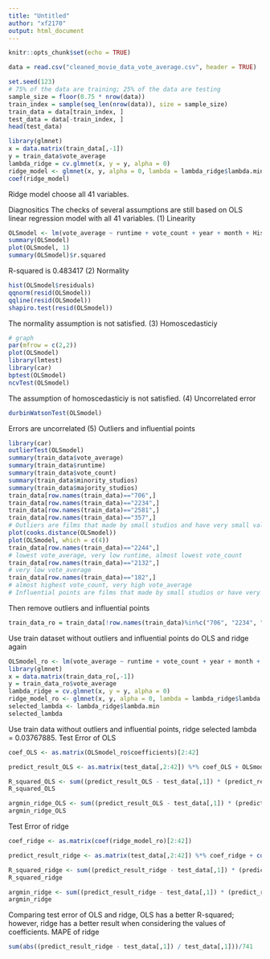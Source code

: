```yaml
---
title: "Untitled"
author: "xf2170"
output: html_document
---
```


```r
knitr::opts_chunk$set(echo = TRUE)
```

```r
data = read.csv("cleaned_movie_data_vote_average.csv", header = TRUE)
```

```r
set.seed(123)
# 75% of the data are training; 25% of the data are testing
sample_size = floor(0.75 * nrow(data))
train_index = sample(seq_len(nrow(data)), size = sample_size)
train_data = data[train_index, ]
test_data = data[-train_index, ]
head(test_data)
```

```r
library(glmnet)
x = data.matrix(train_data[,-1])
y = train_data$vote_average
lambda_ridge = cv.glmnet(x, y = y, alpha = 0) 
ridge_model <- glmnet(x, y, alpha = 0, lambda = lambda_ridge$lambda.min)
coef(ridge_model)
```
Ridge model choose all 41 variables.

Diagnositics
The checks of several assumptions are still based on OLS linear regression model with all 41 variables.
(1) Linearity
```r
OLSmodel <- lm(vote_average ~ runtime + vote_count + year + month + History + Documentary + Crime + Thriller + Foreign + War + Adventure + Western + Music + Mystery + Action + Comedy + Science.Fiction + Romance + Fantasy + Drama + Animation + Family + Horror + L4 + L6 + L9 + L10 + L12 + L13 + L14 + L15 + L27 + L32 + L33 + L50 + L52 + L53 + L54 + min_language + majority_studios + minority_studios, data = train_data)
summary(OLSmodel)
plot(OLSmodel, 1)
summary(OLSmodel)$r.squared
```
R-squared is 0.483417
(2) Normality
```r
hist(OLSmodel$residuals)
qqnorm(resid(OLSmodel))
qqline(resid(OLSmodel))
shapiro.test(resid(OLSmodel))
```
The normality assumption is not satisfied.
(3) Homoscedasticiy
```r
# graph
par(mfrow = c(2,2))
plot(OLSmodel)
library(lmtest)
library(car)
bptest(OLSmodel) 
ncvTest(OLSmodel)
```
The assumption of homoscedasticiy is not satisfied.
(4) Uncorrelated error
```r
durbinWatsonTest(OLSmodel)
```
Errors are uncorrelated
(5) Outliers and influential points
```r
library(car)
outlierTest(OLSmodel)
summary(train_data$vote_average)
summary(train_data$runtime)
summary(train_data$vote_count)
summary(train_data$minority_studios)
summary(train_data$majority_studios)
train_data[row.names(train_data)=="706",]
train_data[row.names(train_data)=="2234",]
train_data[row.names(train_data)=="2581",]
train_data[row.names(train_data)=="357",]
# Outliers are films that made by small studios and have very small values of vote_average, and vote_count
plot(cooks.distance(OLSmodel))
plot(OLSmodel, which = c(4))
train_data[row.names(train_data)=="2244",] 
# lowest vote_average, very low runtime, almost lowest vote_count
train_data[row.names(train_data)=="2132",] 
# very low vote_average
train_data[row.names(train_data)=="182",] 
# almost highest vote_count, very high vote_average
# Influential points are films that made by small studios or have very small/high values of vote_average, and vote_count
```
Then remove outliers and influential points
```r
train_data_ro = train_data[!row.names(train_data)%in%c("706", "2234", "2581", "357", "2244", "2132", "182"),]
```
Use train dataset without outliers and influential points do OLS and ridge again
```r
OLSmodel_ro <- lm(vote_average ~ runtime + vote_count + year + month + History + Documentary + Crime + Thriller + Foreign + War + Adventure + Western + Music + Mystery + Action + Comedy + Science.Fiction + Romance + Fantasy + Drama + Animation + Family + Horror + L4 + L6 + L9 + L10 + L12 + L13 + L14 + L15 + L27 + L32 + L33 + L50 + L52 + L53 + L54 + min_language + majority_studios + minority_studios, data = train_data_ro)
library(glmnet)
x = data.matrix(train_data_ro[,-1])
y = train_data_ro$vote_average
lambda_ridge = cv.glmnet(x, y = y, alpha = 0) 
ridge_model_ro <- glmnet(x, y, alpha = 0, lambda = lambda_ridge$lambda.min)
selected_lambda <- lambda_ridge$lambda.min
selected_lambda
```
Use train data without outliers and influential points, ridge selected lambda = 0.03767885.
Test Error of OLS
```r
coef_OLS <- as.matrix(OLSmodel_ro$coefficients)[2:42]

predict_result_OLS <- as.matrix(test_data[,2:42]) %*% coef_OLS + OLSmodel_ro$coefficients[1]

R_squared_OLS <- sum((predict_result_OLS - test_data[,1]) * (predict_result_OLS - test_data[,1])) / 741 / var(test_data[,1])
R_squared_OLS

argmin_ridge_OLS <- sum((predict_result_OLS - test_data[,1]) * (predict_result_OLS - test_data[,1])) + selected_lambda * sum(coef_OLS * coef_OLS)
argmin_ridge_OLS
```
Test Error of ridge
```r
coef_ridge <- as.matrix(coef(ridge_model_ro)[2:42])

predict_result_ridge <- as.matrix(test_data[,2:42]) %*% coef_ridge + coef(ridge_model_ro)[1]

R_squared_ridge <- sum((predict_result_ridge - test_data[,1]) * (predict_result_ridge - test_data[,1])) / 741 / var(test_data[,1])
R_squared_ridge

argmin_ridge <- sum((predict_result_ridge - test_data[,1]) * (predict_result_ridge - test_data[,1])) + selected_lambda * sum(coef_ridge * coef_ridge)
argmin_ridge
```
Comparing test error of OLS and ridge, OLS has a better R-squared; however, ridge has a better result when considering the values of coefficients.
MAPE of ridge
```r
sum(abs((predict_result_ridge - test_data[,1]) / test_data[,1]))/741
```